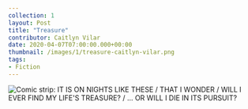 ---
collection: 1
layout: Post
title: "Treasure"
contributor: Caitlyn Vilar
date: 2020-04-07T07:00:00.000+00:00
thumbnail: /images/1/treasure-caitlyn-vilar.png
tags: 
- Fiction
---
<div class="center">
    <img src="/images/1/treasure-caitlyn-vilar.png" 
        alt="Comic strip: IT IS ON NIGHTS LIKE THESE / THAT I WONDER / WILL I EVER FIND MY LIFE'S TREASURE? / ... OR WILL I DIE IN ITS PURSUIT?" />
</div>